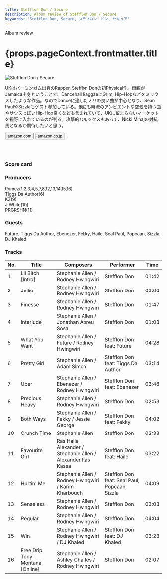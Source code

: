 ```yaml
---
title: Stefflon Don / Secure
description: Album review of Stefflon Don / Secure
keywords: 'Stefflon Don, Secure, ステフロン・ドン, セキュア'
---
```




<p className="largeP">Album review</p>
<h1 className="h1--no--margin">{props.pageContext.frontmatter.title}</h1>

<Row  className="image-card-group">
	<Column colMd={3} colLg={4} noGutterMdLeft="">
       <ImageCard>

![Stefflon Don / Secure](../../images/cd/stefflondon1L.jpg)

</ImageCard>
	</Column>
	<Column colMd={4} colLg={8} noGutterMdLeft="">
	<p>
	UKはバーミンガム出身のRapper, Stefflon Donの初Physical作。両親がJamaica出身ということで、Dancehall RaggaeにGrim, Hip-Hopなどをミックスしたような作品。なのでDanceに適したノリの良い曲が中心となり、Sean PaulやSizzlaもゲスト参加している。他にも時流のアンビエントな空気を持つ曲やサウスっぽいHip-Hop良くなども含まれていて、UKに留まらないマーケットを視野に入れているのが判る。攻撃的なルックスもあって、Nicki Minajの対抗馬となるか期待したいと思う。
	</p>
	<div>
	  <Button className="button-right-mergin"  href="https://amzn.to/2NMPQSA" renderIcon={ArrowUpRight} size='sm' kind='primary'>
      amazon.com
    </Button>
    <Button className="button-right-mergin"  href="https://amzn.to/3ePvSTh" renderIcon={ArrowUpRight} size='sm' kind='secondary'>
      amazon.co.jp
    </Button>
	</div>
	<a href="https://geo.music.apple.com/jp/album/secure/1421595477?mt=1&app=music&ls=1&at=11lcug" style="display:inline-block;overflow:hidden;background:url(https://linkmaker.itunes.apple.com/ja-jp/lockup.svg?releaseDate=2018-08-17T00:00:00Z&kind=album&bubble=apple_music&style=mono-black) no-repeat;width:180px;height:45px;"></a>
	<a href="https://geo.music.apple.com/jp/album/secure/1421595477?app=itunes&at=11lcug" style="display:inline-block;overflow:hidden;background:url(https://linkmaker.itunes.apple.com/ja-jp/badge-lrg.svg?releaseDate=2018-08-17T00:00:00Z&kind=album&bubble=itunes_music) no-repeat;width:140px;height:45px;"></a>
	</Column>
</Row>
<Row >
	<Column colMd={4} colLg={4} noGutterMdLeft="">
<div>
    <h3>Score card</h3>
	<SliderJS1 value="2" />
    <SliderJS2 value="2" />
	<SliderJS3 value="1" />
    <SliderJS4 value="8" />
</div>
</Column>
<Column colMd={8} colLg={8} noGutterMdLeft="">
<div>
<h3>Producers</h3>
<p>
Rymez(1,2,3,4,5,7,8,12,13,14,15,16)
<br/>Tiggs Da Author(6)
<br/>KZ(9)
<br/>J White(10)
<br/>PRGRSHN(11)
</p>
<h3>Guests</h3>
<p>
	Future, Tiggs Da Author, Ebenezer, Fekky, Haile, Seal Paul, Popcaan, Sizzla, DJ Khaled
</p>
</div>
</Column>
</Row>

<h3>Tracks</h3>

| No. |	 Title                          |	 Composers                                                |	 Performer                                    |	 Time |
| --- |	------------------------------- | ----------------------------------------------------------- | --------------------------------------------- | ----- |
| 1	  |	Lil Bitch [Intro]              	| Stephanie Allen / Rodney Hwingwiri                          |	Stefflon Don                                  |	01:42 |
| 2	  |	Jellio                         	| Stephanie Allen / Rodney Hwingwiri                          |	Stefflon Don                                  |	03:06 |
| 3	  |	Finesse                        	| Stephanie Allen / Rodney Hwingwiri                          |	Stefflon Don                                  |	01:47 |
| 4	  |	Interlude                      	| Stephanie Allen / Jonathan Abreu Sosa                       |	Stefflon Don                                  |	01:03 |
| 5	  |	What You Want                  	| Stephanie Allen / Future / Rodney Hwingwiri                 |	Stefflon Don feat: Future                     |	04:28 |
| 6	  |	Pretty Girl                    	| Stephanie Allen / Adam Simon                                |	Stefflon Don feat: Tiggs Da Author            |	03:14 |
| 7	  |	Uber                           	| Stephanie Allen / Ebenezer / Rodney Hwingwiri               |	Stefflon Don feat: Ebenezer                   |	03:48 |
| 8	  |	Precious Heavy                 	| Stephanie Allen / Rodney Hwingwiri                          |	Stefflon Don                                  |	02:53 |
| 9	  |	Both Ways                      	| Stephanie Allen / Fekky / Jessie George                     |	Stefflon Don feat: Fekky                      |	04:02 |
| 10  |	Crunch Time                    	| Stephanie Allen                                             |	Stefflon Don                                  |	02:33 |
| 11  |	Favourite Girl                 	| Ras Haile Alexander / Stephanie Allen / Alexander Ras Kassa |	Stefflon Don feat: Haile                      |	03:22 |
| 12  |	Hurtin' Me                     	| Stephanie Allen / Rodney Hwingwiri / Karim Kharbouch        |	Stefflon Don feat: Seal Paul, Popcaan, Sizzla |	04:09 |
| 13  |	Senseless                      	| Stephanie Allen / Rodney Hwingwiri                          |	Stefflon Don                                  |	03:03 |
| 14  |	Regular                        	| Stephanie Allen / Rodney Hwingwiri                          |	Stefflon Don                                  |	04:04 |
| 15  |	Win                            	| Stephanie Allen / Rodney Hwingwiri / DJ Khaled              |	Stefflon Don feat: DJ Khaled                  |	03:23 |
| 16  |	Free Drip Tony Montana [Online]	| Stephanie Allen / Ashley Charles / Rodney Hwingwiri         |	Stefflon Don                                  |	02:07 |
